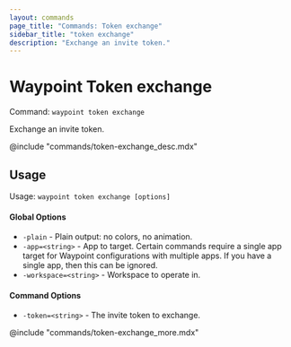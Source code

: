 ```yaml
---
layout: commands
page_title: "Commands: Token exchange"
sidebar_title: "token exchange"
description: "Exchange an invite token."
---
```


# Waypoint Token exchange

Command: `waypoint token exchange`

Exchange an invite token.

@include "commands/token-exchange_desc.mdx"

## Usage

Usage: `waypoint token exchange [options]`

#### Global Options

- `-plain` - Plain output: no colors, no animation.
- `-app=<string>` - App to target. Certain commands require a single app target for Waypoint configurations with multiple apps. If you have a single app, then this can be ignored.
- `-workspace=<string>` - Workspace to operate in.

#### Command Options

- `-token=<string>` - The invite token to exchange.

@include "commands/token-exchange_more.mdx"
